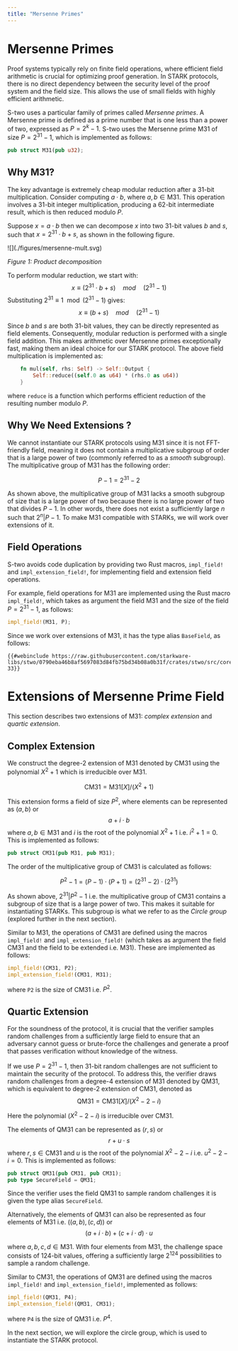 ```yaml
---
title: "Mersenne Primes"
---
```


# Mersenne Primes

Proof systems typically rely on finite field operations, where efficient field arithmetic is crucial for optimizing proof generation. In STARK protocols, there is no direct dependency between the security level of the proof system and the field size. This allows the use of small fields with highly efficient arithmetic.

S-two uses a particular family of primes called _Mersenne primes_. A Mersenne prime is defined as a prime number that is one less than a power of two, expressed as $P = 2^k -1$. S-two uses the Mersenne prime $\textsf{M31}$ of size $P = 2^{31} - 1$, which is implemented as follows:

```rust
pub struct M31(pub u32);
```

## Why $\textsf{M31}$?

The key advantage is extremely cheap modular reduction after a 31-bit multiplication. Consider computing $a \cdot b$, where $a, b \in \textsf{M31}$. This operation involves a 31-bit integer multiplication, producing a 62-bit intermediate result, which is then reduced modulo $P$.

Suppose $x = a \cdot b$ then we can decompose $x$ into two 31-bit values $b$ and $s$, such that $x = 2^{31} \cdot b + s$, as shown in the following figure.

<div style={{ textAlign: 'center' }}>
    ![](./figures/mersenne-mult.svg)

*Figure 1: Product decomposition*
</div>

To perform modular reduction, we start with:
$$x \equiv (2^{31} \cdot b + s) \quad mod \quad (2^{31} - 1)$$
Substituting $2^{31} \equiv 1 \mod (2^{31} - 1)$ gives:
$$x \equiv (b + s) \quad mod \quad (2^{31} - 1)$$

Since $b$ and $s$ are both 31-bit values, they can be directly represented as field elements. Consequently, modular reduction is performed with a single field addition. This makes arithmetic over Mersenne primes exceptionally fast, making them an ideal choice for our STARK protocol. The above field multiplication is implemented as:

```rust
    fn mul(self, rhs: Self) -> Self::Output {
        Self::reduce((self.0 as u64) * (rhs.0 as u64))
    }
```

where `reduce` is a function which performs efficient reduction of the resulting number modulo $P$.

## Why We Need Extensions ?

We cannot instantiate our STARK protocols using $\textsf{M31}$ since it is not FFT-friendly field, meaning it does not contain a multiplicative subgroup of order that is a large power of two (commonly referred to as a _smooth_ subgroup). The multiplicative group of $\textsf{M31}$ has the following order:

$$P-1 = 2^{31}-2$$

As shown above, the multiplicative group of $\textsf{M31}$ lacks a smooth subgroup of size that is a large power of two because there is no large power of two that divides $P-1$. In other words, there does not exist a sufficiently large $n$ such that $2^n|P - 1$. To make $\textsf{M31}$ compatible with STARKs, we will work over extensions of it.

## Field Operations

S-two avoids code duplication by providing two Rust macros, `impl_field!` and `impl_extension_field!`, for implementing field and extension field operations.

For example, field operations for $\textsf{M31}$ are implemented using the Rust macro `impl_field!`, which takes as argument the field $\textsf{M31}$ and the size of the field $P = 2^{31} - 1$, as follows:

```rust
impl_field!(M31, P);
```

Since we work over extensions of $\textsf{M31}$, it has the type alias `BaseField`, as follows:

```rust,no_run,noplayground
{{#webinclude https://raw.githubusercontent.com/starkware-libs/stwo/0790eba46b8af5697083d84fb75bd34b08a0b31f/crates/stwo/src/core/fields/m31.rs 33}}
```

# Extensions of Mersenne Prime Field

This section describes two extensions of $\textsf{M31}$: _complex extension_ and _quartic extension_.

## Complex Extension

We construct the degree-2 extension of $\textsf{M31}$ denoted by $\textsf{CM31}$ using the polynomial $X^2 + 1$ which is irreducible over $\textsf{M31}$.

$$\textsf{CM31} = \textsf{M31}[X] / (X^2 + 1)$$

This extension forms a field of size $P^2$, where elements can be represented as $(a, b)$ or
$$a + i \cdot b$$
where $a, b \in \textsf{M31}$ and $i$ is the root of the polynomial $X^2 + 1$ i.e. $i^2 + 1 = 0$. This is implemented as follows:

```rust
pub struct CM31(pub M31, pub M31);
```

The order of the multiplicative group of $\textsf{CM31}$ is calculated as follows:

$$P^2 - 1 = (P-1) \cdot (P+1) = (2^{31}-2) \cdot (2^{31})$$

As shown above, $2^{31} | P^2 - 1$ i.e. the multiplicative group of $\textsf{CM31}$ contains a subgroup of size that is a large power of two. This makes it suitable for instantiating STARKs. This subgroup is what we refer to as the _Circle group_ (explored further in the next section).

Similar to $\textsf{M31}$, the operations of $\textsf{CM31}$ are defined using the macros `impl_field!` and `impl_extension_field!` (which takes as argument the field $\textsf{CM31}$ and the field to be extended i.e. $\textsf{M31}$). These are implemented as follows:

```rust
impl_field!(CM31, P2);
impl_extension_field!(CM31, M31);
```

where `P2` is the size of $\textsf{CM31}$ i.e. $P^2$.

## Quartic Extension

For the soundness of the protocol, it is crucial that the verifier samples random challenges from a sufficiently large field to ensure that an adversary cannot guess or brute-force the challenges and generate a proof that passes verification without knowledge of the witness.

If we use $P = 2^{31} -1$, then 31-bit random challenges are not sufficient to maintain the security of the protocol. To address this, the verifier draws random challenges from a degree-4 extension of $\textsf{M31}$ denoted by $\textsf{QM31}$, which is equivalent to degree-2 extension of $\textsf{CM31}$, denoted as
$$\textsf{QM31} = \textsf{CM31}[X]/(X^2 - 2 - i)$$

Here the polynomial $(X^2 - 2 - i)$ is irreducible over $\textsf{CM31}$.

The elements of $\textsf{QM31}$ can be represented as $(r, s)$ or
$$r + u \cdot s$$
where $r, s \in \textsf{CM31}$ and $u$ is the root of the polynomial $X^2 - 2 - i$ i.e. $u^2 - 2 - i = 0$. This is implemented as follows:

```rust
pub struct QM31(pub CM31, pub CM31);
pub type SecureField = QM31;
```

Since the verifier uses the field $\textsf{QM31}$ to sample random challenges it is given the type alias `SecureField`.

Alternatively, the elements of $\textsf{QM31}$ can also be represented as four elements of $\textsf{M31}$ i.e. $((a, b), (c, d))$ or
$$(a + i \cdot b) + (c + i \cdot d) \cdot u$$

where $a, b, c, d \in \textsf{M31}$. With four elements from $\textsf{M31}$, the challenge space consists of 124-bit values, offering a sufficiently large $2^{124}$ possibilities to sample a random challenge.

Similar to $\textsf{CM31}$, the operations of $\textsf{QM31}$ are defined using the macros `impl_field!` and `impl_extension_field!`, implemented as follows:

```rust
impl_field!(QM31, P4);
impl_extension_field!(QM31, CM31);
```

where `P4` is the size of $\textsf{QM31}$ i.e. $P^4$.

In the next section, we will explore the circle group, which is used to instantiate the STARK protocol.
